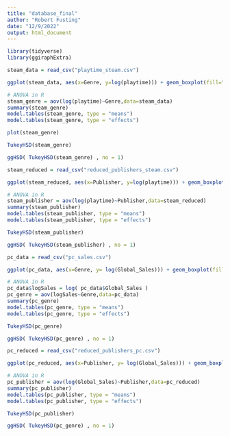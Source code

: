 ```yaml
---
title: "database_final"
author: "Robert Fusting"
date: "12/9/2022"
output: html_document
---
```

```r
library(tidyverse)
library(ggiraphExtra)
```

```r
steam_data = read_csv("playtime_steam.csv")
```

```r
ggplot(steam_data, aes(x=Genre, y=log(playtime))) + geom_boxplot(fill="steelblue") + labs(x="Genre",y="playtime")

```

```r
# ANOVA in R
steam_genre = aov(log(playtime)~Genre,data=steam_data)
summary(steam_genre)
model.tables(steam_genre, type = "means")
model.tables(steam_genre, type = "effects")
```

```r
plot(steam_genre)
```
```r
TukeyHSD(steam_genre)

ggHSD( TukeyHSD(steam_genre) , no = 1)
```

```r
steam_reduced = read_csv("reduced_publishers_steam.csv")
```


```r
ggplot(steam_reduced, aes(x=Publisher, y=log(playtime))) + geom_boxplot(fill="steelblue") + labs(x="Publisher",y="playtime") + theme(axis.text.x=element_text(angle=90, hjust=1))

```

```r
# ANOVA in R
steam_publisher = aov(log(playtime)~Publisher,data=steam_reduced)
summary(steam_publisher)
model.tables(steam_publisher, type = "means")
model.tables(steam_publisher, type = "effects")
```

```r
TukeyHSD(steam_publisher)

ggHSD( TukeyHSD(steam_publisher) , no = 1)
```


```r
pc_data = read_csv("pc_sales.csv")
```

```r
ggplot(pc_data, aes(x=Genre, y= log(Global_Sales))) + geom_boxplot(fill="steelblue") + labs(x="Genre",y="NA_Sales")

```

```r
# ANOVA in R
pc_data$logSales = log( pc_data$Global_Sales )
pc_genre = aov(logSales~Genre,data=pc_data)
summary(pc_genre)
model.tables(pc_genre, type = "means")
model.tables(pc_genre, type = "effects")
```

```r
TukeyHSD(pc_genre)

ggHSD( TukeyHSD(pc_genre) , no = 1)
```


```r
pc_reduced = read_csv("reduced_publishers_pc.csv")
```



```r
ggplot(pc_reduced, aes(x=Publisher, y= log(Global_Sales))) + geom_boxplot(fill="steelblue") + labs(x="Publisher",y="NA_Sales") + theme(axis.text.x=element_text(angle=90, hjust=1))

```

```r
# ANOVA in R
pc_publisher = aov(log(Global_Sales)~Publisher,data=pc_reduced)
summary(pc_publisher)
model.tables(pc_publisher, type = "means")
model.tables(pc_publisher, type = "effects")
```

```r
TukeyHSD(pc_publisher)

ggHSD( TukeyHSD(pc_genre) , no = 1)
```



